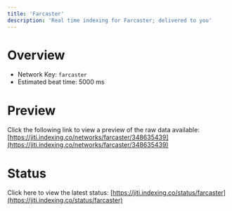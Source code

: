 ```yaml
---
title: 'Farcaster'
description: 'Real time indexing for Farcaster; delivered to you'
---
```


# Overview
- Network Key: `farcaster`
- Estimated beat time: 5000 ms

# Preview
Click the following link to view a preview of the raw data available: [https://jiti.indexing.co/networks/farcaster/348635439](https://jiti.indexing.co/networks/farcaster/348635439)

# Status
Click here to view the latest status: [https://jiti.indexing.co/status/farcaster](https://jiti.indexing.co/status/farcaster)

